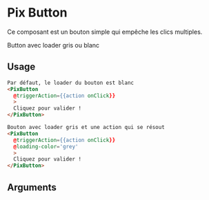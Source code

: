 
<Meta
  title='Basics/Button/Loader'
  component='PixButton'
  decorators={[centered]}
  argTypes={stories.argsTypes}
/>

# Pix Button

Ce composant est un bouton simple qui empêche les clics multiples.

<Canvas isColumn>
  Button avec loader gris ou blanc
  <Story name="Loader" story={stories.loadingButtons} height="60px" />
</Canvas>

## Usage

```html
Par défaut, le loader du bouton est blanc
<PixButton
  @triggerAction={{action onClick}}
  >
  Cliquez pour valider !
</PixButton>

Bouton avec loader gris et une action qui se résout
<PixButton
  @triggerAction={{action onClick}}
  @loading-color='grey'
  >
  Cliquez pour valider !
</PixButton>
```

## Arguments

<ArgsTable story="Loader" />
